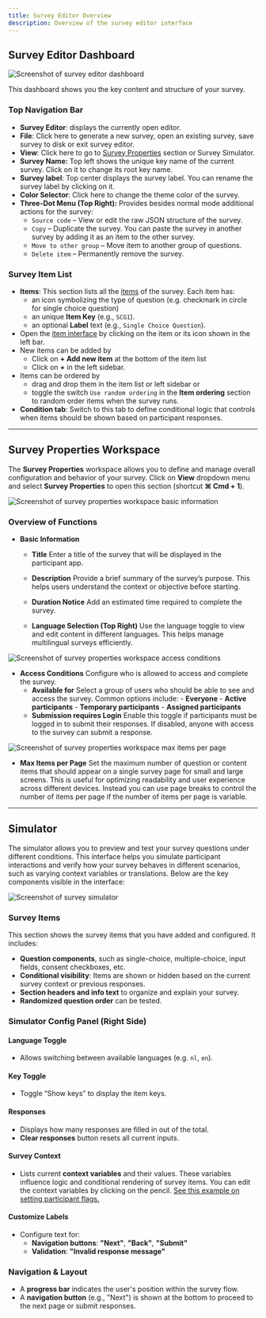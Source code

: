 ```yaml
---
title: Survey Editor Overview
description: Overview of the survey editor interface
---
```


## Survey Editor Dashboard

![Screenshot of survey editor dashboard](../images/dashboardEditor.png)

This dashboard shows you the key content and structure of your survey.

### Top Navigation Bar
- **Survey Editor**: displays the currently open editor.
- **File**: Click here to generate a new survey, open an existing survey, save survey to disk or exit survey editor.
- **View**: Click here to go to [Survey Properties](/docs/survey-editor/basics/editor-overview#survey-properties-workspace) section or Survey Simulator.
- **Survey Name:** Top left shows the unique key name of the current survey. Click on it to change its root key name.
- **Survey label**: Top center displays the survey label. You can rename the survey label by clicking on it.
- **Color Selector**: Click here to change the theme color of the survey.
- **Three-Dot Menu (Top Right):** Provides besides normal mode additional actions for the survey:
    - `Source code` – View or edit the raw JSON structure of the survey.
    - `Copy` – Duplicate the survey. You can paste the survey in another survey by adding it as an item to the other survey.
    - `Move to other group` – Move item to another group of questions.
    - `Delete item` – Permanently remove the survey.


### Survey Item List
- **Items**: This section lists all the [items](/docs/survey-editor/basics/item-structure/survey-items) of the survey. Each item has:
    - an icon symbolizing the type of question (e.g. checkmark in circle for single choice question)
    - an unique **Item Key** (e.g., `SCG1`).
    - an optional **Label** text (e.g., `Single Choice Question`).
- Open the [item interface](/docs/survey-editor/basics/item-structure#item-interface) by clicking on the item or its icon shown in the left bar.
- New items can be added by
    - Click on **+ Add new item** at the bottom of the item list
    - Click on **+** in the left sidebar.
- Items can be ordered by
    - drag and drop them in the item list or left sidebar or
    - toggle the switch `Use random ordering` in the **Item ordering** section to random order items when the survey runs.
- **Condition tab**: Switch to this tab to define conditional logic that controls when items should be shown based on participant responses.

---

## Survey Properties Workspace

The **Survey Properties** workspace allows you to define and manage overall configuration and behavior of your survey.
Click on **View** dropdown menu and select **Survey Properties** to open this section (shortcut **⌘ Cmd + 1**).

![Screenshot of survey properties workspace basic information](../images/surveyPropertiesBasic.png)

### Overview of Functions

- **Basic Information**
  - **Title**
    Enter a title of the survey that will be displayed in the participant app.

  - **Description**
    Provide a brief summary of the survey’s purpose. This helps users understand the context or objective before starting.

  - **Duration Notice**
    Add an estimated time required to complete the survey.

  - **Language Selection (Top Right)**
    Use the language toggle to view and edit content in different languages. This helps manage multilingual surveys efficiently.


![Screenshot of survey properties workspace access conditions](../images/surveyPropertiesAccess.png)

- **Access Conditions**
  Configure who is allowed to access and complete the survey.
  - **Available for**
    Select a group of users who should be able to see and access the survey. Common options include:
        - **Everyone**
        - **Active participants**
        - **Temporary participants**
        - **Assigned participants**
  - **Submission requires Login**
    Enable this toggle if participants must be logged in to submit their responses. If disabled, anyone with access to the survey can submit a response.

![Screenshot of survey properties workspace max items per page](../images/surveyPropertiesMaxItems.png)

- **Max Items per Page**
  Set the maximum number of question or content items that should appear on a single survey page for small and large screens.
  This is useful for optimizing readability and user experience across different devices.
  Instead you can use page breaks to control the number of items per page if the number of items per page is variable.

---

## Simulator

The simulator allows you to preview and test your survey questions under different conditions. This interface helps you simulate participant interactions and verify how your survey behaves in different scenarios, such as varying context variables or translations.
Below are the key components visible in the interface:


![Screenshot of survey simulator](../images/surveySimulator.png)


### Survey Items

This section shows the survey items that you have added and configured. It includes:

- **Question components**, such as single-choice, multiple-choice, input fields, consent checkboxes, etc.
- **Conditional visibility**: Items are shown or hidden based on the current survey context or previous responses.
- **Section headers and info text** to organize and explain your survey.
- **Randomized question order** can be tested.

### Simulator Config Panel (Right Side)

#### Language Toggle
- Allows switching between available languages (e.g. `nl`, `en`).

#### Key Toggle
- Toggle “Show keys” to display the item keys.

#### Responses
- Displays how many responses are filled in out of the total.
- **Clear responses** button resets all current inputs.

#### Survey Context
- Lists current **context variables** and their values. These variables influence logic and conditional rendering of survey items. You can edit the context variables by clicking on the pencil. 
[See this example on setting participant flags.](/docs/survey-editor/guides/show-part-flag-question#show-a-question-based-on-a-participant-flag)
 
#### Customize Labels
- Configure text for:
  - **Navigation buttons**: **"Next"**, **"Back"**, **"Submit"**
  - **Validation**: **"Invalid response message"**

### Navigation & Layout

- A **progress bar** indicates the user's position within the survey flow.
- A **navigation button** (e.g., "Next") is shown at the bottom to proceed to the next page or submit responses.

